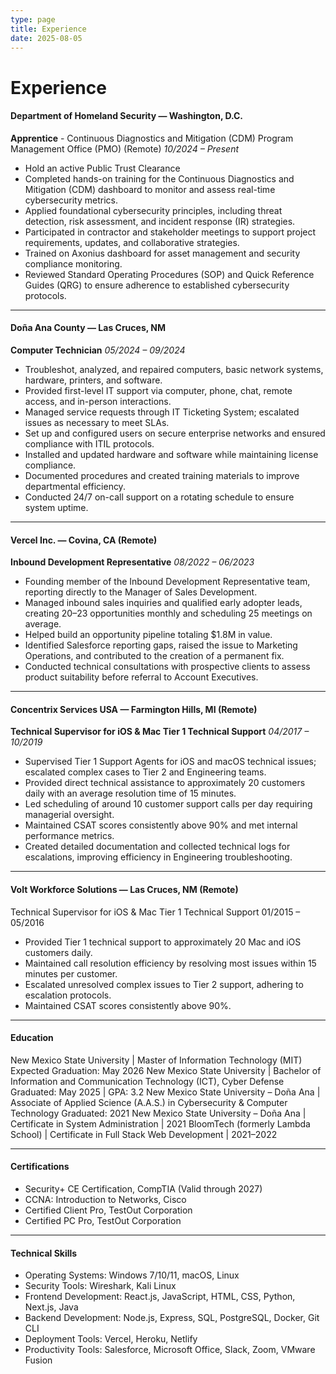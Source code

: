 ```yaml
---
type: page
title: Experience
date: 2025-08-05
---
```


# Experience

#### Department of Homeland Security — Washington, D.C.
**Apprentice** - Continuous Diagnostics and Mitigation (CDM) Program Management Office (PMO) (Remote)
_10/2024 – Present_ 
- Hold an active Public Trust Clearance
- Completed hands-on training for the Continuous Diagnostics and Mitigation (CDM) dashboard to monitor and assess
real-time cybersecurity metrics.
- Applied foundational cybersecurity principles, including threat detection, risk assessment, and incident response (IR)
strategies.
- Participated in contractor and stakeholder meetings to support project requirements, updates, and collaborative
strategies.
- Trained on Axonius dashboard for asset management and security compliance monitoring.
- Reviewed Standard Operating Procedures (SOP) and Quick Reference Guides (QRG) to ensure adherence to
established cybersecurity protocols.
---
#### Doña Ana County — Las Cruces, NM
**Computer Technician** _05/2024 – 09/2024_
- Troubleshot, analyzed, and repaired computers, basic network systems, hardware, printers, and software.
- Provided first-level IT support via computer, phone, chat, remote access, and in-person interactions.
- Managed service requests through IT Ticketing System; escalated issues as necessary to meet SLAs.
- Set up and configured users on secure enterprise networks and ensured compliance with ITIL protocols.
- Installed and updated hardware and software while maintaining license compliance.
- Documented procedures and created training materials to improve departmental efficiency.
- Conducted 24/7 on-call support on a rotating schedule to ensure system uptime.
---
#### Vercel Inc. — Covina, CA (Remote)
**Inbound Development Representative** _08/2022 – 06/2023_
- Founding member of the Inbound Development Representative team, reporting directly to the Manager of Sales
Development.
- Managed inbound sales inquiries and qualified early adopter leads, creating 20–23 opportunities monthly and
scheduling 25 meetings on average.
- Helped build an opportunity pipeline totaling $1.8M in value.
- Identified Salesforce reporting gaps, raised the issue to Marketing Operations, and contributed to the creation of a
permanent fix.
- Conducted technical consultations with prospective clients to assess product suitability before referral to Account
Executives.
---
#### Concentrix Services USA — Farmington Hills, MI (Remote)
**Technical Supervisor for iOS & Mac Tier 1 Technical Support** _04/2017 – 10/2019_
- Supervised Tier 1 Support Agents for iOS and macOS technical issues; escalated complex cases to Tier 2 and
Engineering teams.
- Provided direct technical assistance to approximately 20 customers daily with an average resolution time of 15 minutes.
- Led scheduling of around 10 customer support calls per day requiring managerial oversight.
- Maintained CSAT scores consistently above 90% and met internal performance metrics.
- Created detailed documentation and collected technical logs for escalations, improving efficiency in Engineering
troubleshooting.
---
#### Volt Workforce Solutions — Las Cruces, NM (Remote)
Technical Supervisor for iOS & Mac Tier 1 Technical Support 01/2015 – 05/2016
- Provided Tier 1 technical support to approximately 20 Mac and iOS customers daily.
- Maintained call resolution efficiency by resolving most issues within 15 minutes per customer.
- Escalated unresolved complex issues to Tier 2 support, adhering to escalation protocols.
- Maintained CSAT scores consistently above 90%.
---
#### Education
 New Mexico State University | Master of Information Technology (MIT)
Expected Graduation: May 2026
New Mexico State University | Bachelor of Information and Communication Technology (ICT), Cyber Defense
Graduated: May 2025 | GPA: 3.2
New Mexico State University – Doña Ana | Associate of Applied Science (A.A.S.) in Cybersecurity & Computer Technology
Graduated: 2021
New Mexico State University – Doña Ana | Certificate in System Administration | 2021
BloomTech (formerly Lambda School) | Certificate in Full Stack Web Development | 2021–2022

---
#### Certifications
- Security+ CE Certification, CompTIA (Valid through 2027)
- CCNA: Introduction to Networks, Cisco
- Certified Client Pro, TestOut Corporation
- Certified PC Pro, TestOut Corporation
---

 #### Technical Skills
- Operating Systems: Windows 7/10/11, macOS, Linux
- Security Tools: Wireshark, Kali Linux
- Frontend Development: React.js, JavaScript, HTML, CSS, Python, Next.js, Java
- Backend Development: Node.js, Express, SQL, PostgreSQL, Docker, Git CLI
- Deployment Tools: Vercel, Heroku, Netlify
- Productivity Tools: Salesforce, Microsoft Office, Slack, Zoom, VMware Fusion